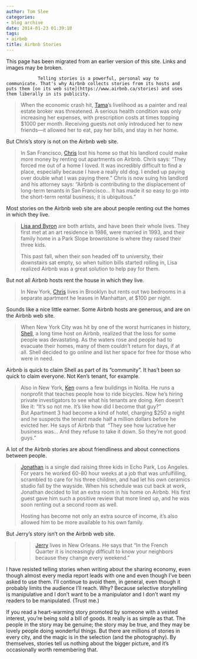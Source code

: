```yaml
---
author: Tom Slee
categories:
- blog archive
date: 2014-01-23 01:39:10
tags:
- airbnb
title: Airbnb Stories
---
```


::: {.callout-note}

This page has been migrated from an earlier version of this site. 
Links and images may be broken.

:::



				Telling stories is a powerful, personal way to communicate. That's why Airbnb collects stories from its hosts and puts them [on its web site](https://www.airbnb.ca/stories) and uses them liberally in its publicity.


<blockquote>When the economic crash hit, [Tama](https://www.airbnb.ca/stories/new-york/one-way-forward)’s livelihood as a painter and real estate broker was threatened. A serious health condition was only increasing her expenses, with prescription costs at times topping $1000 per month. Receiving guests not only introduced her to new friends—it allowed her to eat, pay her bills, and stay in her home.</blockquote>


But Chris's story is not on the Airbnb web site.


<blockquote>In San Francisco, [Chris](http://www.sfchronicle.com/bayarea/article/Airbnb-profits-prompted-S-F-eviction-ex-tenant-5164242.php?t=d6c1c46efd3c100abe#/0) lost his home so that his landlord could make more money by renting out apartments on Airbnb. Chris says: "They forced me out of a home I loved. It was incredibly difficult to find a place, especially because I have a really old dog. I ended up paying over double what I was paying there." Chris is now suing his landlord and his attorney says: "Airbnb is contributing to the displacement of long-term tenants in San Francisco... It has made it so easy to go into the short-term rental business; it is ubiquitous."</blockquote>


Most stories on the Airbnb web site are about people renting out the homes in which they live.


<blockquote>[Lisa and Byron](https://www.airbnb.ca/stories/new-york/full-house) are both artists, and have been their whole lives. They first met at an art residence in 1986, were married in 1993, and their family home in a Park Slope brownstone is where they raised their three kids.

This past fall, when their son headed off to university, their downstairs sat empty, so when tuition bills started rolling in, Lisa realized Airbnb was a great solution to help pay for them.</blockquote>


But not all Airbnb hosts rent the house in which they live.


<blockquote>In New York, [Chris](http://www.wnyc.org/story/two-true-stories-airbnb-wars/) lives in Brooklyn but rents out two bedrooms in a separate apartment he leases in Manhattan, at $100 per night.</blockquote>


Sounds like a nice little earner. Some Airbnb hosts are generous, and are on the Airbnb web site.


<blockquote>When New York City was hit by one of the worst hurricanes in history, [Shell](https://www.airbnb.ca/stories/new-york/sandys-impact), a long time host on Airbnb, realized that the loss for some people was devastating. As the waters rose and people had to evacuate their homes, many of them couldn’t return for days, if at all. Shell decided to go online and list her space for free for those who were in need.</blockquote>




Airbnb is quick to claim Shell as part of its "community". It has't been so quick to claim everyone. Not Ken's tenant, for example.





<blockquote>Also in New York, [Ken](http://www.wnyc.org/story/two-true-stories-airbnb-wars/) owns a few buildings in Nolita. He runs a nonprofit that teaches people how to ride bicycles. Now he's hiring private investigators to see what his tenants are doing. Ken doesn't like it: “It’s so not me. It’s like how did I become that guy?” But Apartment 3 had become a kind of hotel, charging $250 a night and he suspects the tenant made half a million dollars before he evicted her. He says of Airbnb that  “They see how lucrative her business was... And they refuse to take it down. So they’re not good guys."</blockquote>


A lot of the Airbnb stories are about friendliness and about connections between people.


<blockquote>[Jonathan](https://www.airbnb.com/stories/los-angeles/the-art-of-receiving) is a single dad raising three kids in Echo Park, Los Angeles. For years he worked 60-80 hour weeks at a job that was unfulfilling, scrambled to care for his three children, and had let his own ceramics studio fall by the wayside. When his schedule was cut back at work, Jonathan decided to list an extra room in his home on Airbnb. His first guest gave him such a positive review that more lined up, and he was soon renting out a second room as well.

Hosting has become not only an extra source of income, it’s also allowed him to be more available to his own family.</blockquote>


But Jerry's story isn't on the Airbnb web site.


<blockquote>

> 
> [Jerry](http://www.nola.com/politics/index.ssf/2013/03/new_orleans_residents_slam_ill.html) lives in New Orleans. He says that "In the French Quarter it is increasingly difficult to know your neighbors because they change every weekend."
> 
> 
</blockquote>




I have resisted telling stories when writing about the sharing economy, even though almost every media report leads with one and even though I've been asked to use them. I'll continue to avoid them, in general, even though it probably limits the audience I'll reach. Why? Because selective storytelling is manipulative and I don't want to be a manipulator and I don't want my readers to be manipulated. (Trust me.)




If you read a heart-warming story promoted by someone with a vested interest, you're being sold a bill of goods. It really is as simple as that. The people in the story may be genuine; the story may be true, and they may be lovely people doing wonderful things. But there are millions of stories in every city, and the magic is in the selection (and the photography). By themselves, stories tell us nothing about the bigger picture, and it's occasionally worth remembering that.

		
